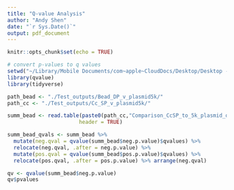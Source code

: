 ```yaml
---
title: "Q-value Analysis"
author: "Andy Shen"
date: "`r Sys.Date()`"
output: pdf_document
---
```


```r
knitr::opts_chunk$set(echo = TRUE)
```

```r
# convert p-values to q values
setwd("~/Library/Mobile Documents/com~apple~CloudDocs/Desktop/Desktop - Andy’s MacBook Pro/UC Berkeley/spring-2022/stat-c245f/stat-c245f-hw2")
library(qvalue)
library(tidyverse)

path_bead <- "./Test_outputs/Bead_DP_v_plasmid5k/"
path_cc <- "./Test_outputs/Cc_SP_v_plasmid5k/"
```

```r
summ_bead <- read.table(paste0(path_cc,"Comparison_CcSP_to_5k_plasmid_output.gene_summary.txt"), 
                       header = TRUE)
```

```r
summ_bead_qvals <- summ_bead %>% 
  mutate(neg.qval = qvalue(summ_bead$neg.p.value)$qvalues) %>% 
  relocate(neg.qval, .after = neg.p.value) %>% 
  mutate(pos.qval = qvalue(summ_bead$pos.p.value)$qvalues) %>% 
  relocate(pos.qval, .after = pos.p.value) %>% arrange(neg.qval)
```

```r
qv <- qvalue(summ_bead$neg.p.value)
qv$pvalues
```


